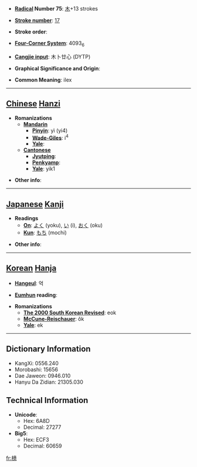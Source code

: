 * '''[[Wiktionary:Chinese radical index| Radical]] Number 75''': [[Wiktionary:Chinese radical index 木|木]]+13 strokes

* '''[[Wiktionary:Chinese total strokes index|Stroke number]]''': [[Wiktionary:Chinese total strokes index 17|17]]

* '''Stroke order''': 

* '''[[Wiktionary:Chinese four corner index|Four-Corner System]]''': 4093<sub>6</sub>

* '''[[Wiktionary:Chinese Cangjie index|Cangjie input]]''': 木卜廿心 (DYTP)

* '''Graphical Significance and Origin''': 

* '''Common Meaning''': ilex

----

== [[Chinese]] [[Hanzi]] ==

* '''Romanizations'''
** '''[[Mandarin]]'''
*** '''[[Pinyin]]''': yì (yi4)
*** '''[[Wade-Giles]]''': i<sup>4</sup>
*** '''[[Yale]]''': 
** '''[[Cantonese]]'''
*** '''[[Jyutping]]''':
*** '''[[Penkyamp]]''': 
*** '''[[Yale]]''': yik1

* '''Other info''': 

----

== [[Japanese]] [[Kanji]] ==

* '''Readings'''
** '''[[On]]''': [[よく]] (yoku), [[い]] (i), [[おく]] (oku)
** '''[[Kun]]''': [[もち]] (mochi)

* '''Other info''':  

----

== [[Korean]] [[Hanja]] ==

* '''[[Hangeul]]''': 억

* '''[[Eumhun]] reading''': 

* '''Romanizations'''
** '''[[The 2000 South Korean Revised Romanization|The 2000 South Korean Revised]]''': eok
** '''[[McCune-Reischauer]]''': ŏk
** '''[[Yale]]''': ek

----

== Dictionary Information ==

* KangXi: 0556.240
* Morobashi: 15656
* Dae Jaweon: 0946.010
* Hanyu Da Zidian: 21305.030

== Technical Information ==

* '''Unicode''':
** Hex: 6A8D
** Decimal: 27277
* '''Big5''':
** Hex: ECF3
** Decimal: 60659

[[fr:檍]]